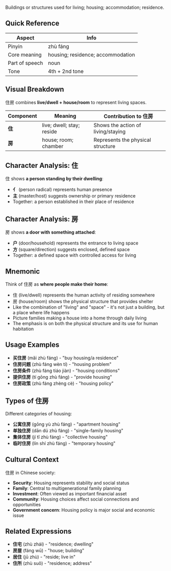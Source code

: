 Buildings or structures used for living; housing; accommodation; residence.

## Quick Reference

| Aspect         | Info                                |
| -------------- | ----------------------------------- |
| Pinyin         | zhù fáng                            |
| Core meaning   | housing; residence; accommodation   |
| Part of speech | noun                                |
| Tone           | 4th + 2nd tone                      |

## Visual Breakdown

住房 combines **live/dwell + house/room** to represent living spaces.

| Component | Meaning                       | Contribution to 住房                |
| --------- | ----------------------------- | ----------------------------------- |
| **住**    | live; dwell; stay; reside     | Shows the action of living/staying  |
| **房**    | house; room; chamber          | Represents the physical structure   |

## Character Analysis: 住

住 shows **a person standing by their dwelling**:
- **亻** (person radical) represents human presence
- **主** (master/host) suggests ownership or primary residence
- Together: a person established in their place of residence

## Character Analysis: 房

房 shows **a door with something attached**:
- **户** (door/household) represents the entrance to living space
- **方** (square/direction) suggests enclosed, defined space
- Together: a defined space with controlled access for living

## Mnemonic

Think of 住房 as **where people make their home**:

- 住 (live/dwell) represents the human activity of residing somewhere
- 房 (house/room) shows the physical structure that provides shelter
- Like the combination of "living" and "space" - it's not just a building, but a place where life happens
- Picture families making a house into a home through daily living
- The emphasis is on both the physical structure and its use for human habitation

## Usage Examples

- **买住房** (mǎi zhù fáng) - "buy housing/a residence"
- **住房问题** (zhù fáng wèn tí) - "housing problem"
- **住房条件** (zhù fáng tiáo jiàn) - "housing conditions"
- **提供住房** (tí gōng zhù fáng) - "provide housing"
- **住房政策** (zhù fáng zhèng cè) - "housing policy"

## Types of 住房

Different categories of housing:

- **公寓住房** (gōng yù zhù fáng) - "apartment housing"
- **单独住房** (dān dú zhù fáng) - "single-family housing" 
- **集体住房** (jí tǐ zhù fáng) - "collective housing"
- **临时住房** (lín shí zhù fáng) - "temporary housing"

## Cultural Context

住房 in Chinese society:

- **Security**: Housing represents stability and social status
- **Family**: Central to multigenerational family planning
- **Investment**: Often viewed as important financial asset
- **Community**: Housing choices affect social connections and opportunities
- **Government concern**: Housing policy is major social and economic issue

## Related Expressions

- **住宅** (zhù zhái) - "residence; dwelling"
- **房屋** (fáng wū) - "house; building"
- **居住** (jū zhù) - "reside; live in"
- **住所** (zhù suǒ) - "residence; address"

